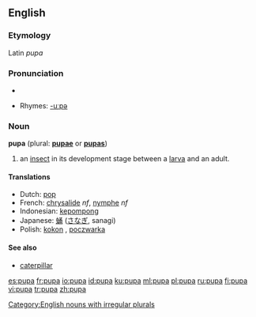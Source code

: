 ==English==

===Etymology===
Latin ''pupa''

===Pronunciation===
*{{audio|en-us-pupa.ogg|Audio (US)}}

*Rhymes: [[Rhymes:English:-uːpə|-uːpə]]

===Noun===
'''pupa''' (plural: '''[[pupae]]''' or '''[[pupas]]''')

# an [[insect]] in its development stage between a [[larva]] and an adult.

====Translations====
{{top}}
*Dutch: [[pop]] {{f}}
*French: [[chrysalide]] ''nf'', [[nymphe]] ''nf''
*Indonesian: [[kepompong]]
*Japanese: [[蛹]] ([[さなぎ]], sanagi)
*Polish: [[kokon]] {{m}}, [[poczwarka]] {{f}}
{{bottom}}

====See also====
*[[caterpillar]]

[[Category:English nouns with irregular plurals]]

[[es:pupa]]
[[fr:pupa]]
[[io:pupa]]
[[id:pupa]]
[[ku:pupa]]
[[ml:pupa]]
[[pl:pupa]]
[[ru:pupa]]
[[fi:pupa]]
[[vi:pupa]]
[[tr:pupa]]
[[zh:pupa]]